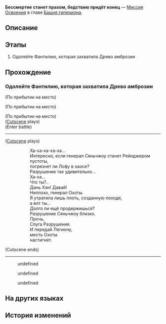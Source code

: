 {{Дополнить|Диалоги.}}
{{Миссия Инфобокс
|id              = 1021601
|Название        = 
|Изображение     = Миссия Освоения Бессмертие станет прахом, бедствию придёт конец.png
|Тип             = Миссия Освоения
|События         = 
|Глава           = Башня гипериона
|Условия         = 
|Персонажи       = Дань Хэн; Март 7; Первопроходец; Фантилия; Цзин Юань
|СтартЛокация    = [[Лофу Сяньчжоу]] — [[Корни Древа амброзии]]
|Локации         = Корни Древа амброзии
|Предыдущая      = 
|Следующая       = 
|Награды         = 
}}
'''Бессмертие станет прахом, бедствию придёт конец''' — [[Миссия Освоения]] в главе [[Башня гипериона]].

==Описание==
{{Описание|<!--официальное описание из Перекрёстка судеб-->}}

==Этапы==
# Одолейте Фантилию, которая захватила Древо амброзии

==Прохождение==
{{Дополнить}}


===Одолейте Фантилию, которая захватила Древо амброзии===
{{Описание миссии|локация=Корни Древа амброзии|На глазах у всех Дань Хэн продемонстрировал облик, который не желал показывать другим, - облик Верховного старейшины видьядхара. Используя эту силу, чтобы раздвинуть воды древнего моря, он открыл путь, ведущий к корням Древа.<br />Пока вы шли, Лорд Опустошитель Фантилия ушла далеко вглубь корней, замышляя заговор против долгоживущих видов Лофу.}}
{{Диалог Начало}}
:{{tx}}
:<!--180-second delay-->
<!--Unknown TalkSentence: 102160101-->
<!--Unknown TalkSentence: 102160102-->

;(По прибытии на место)
<!--Unknown TalkSentence: 102160103-->
;(По прибытии на место)

;(По прибытии на место)
;([[#Gallery|Cutscene]] plays)
;(Enter battle)
::{{tx|Enemy list missing}}
----
;([[#Gallery|Cutscene]] plays)
::Ха-ха-ха-ха-ха...
::Интересно, если генерал Сяньчжоу станет Рейнджером пустоты,
::погрязнет ли Лофу в хаосе?
::Разрушение так удивительно...
::Ха-ха...
::Что ты?..
::Дань Хэн! Давай!
::Неплохо, генерал Охоты.
::Я утратила лишь плоть, созданную походя,
::а вот ты...
::Долго ли ещё продержишься?
::Разрушение Сяньчжоу близко.
::Прочь,
::Слуга Разрушения.
::И передай Легиону,
::месть Охоты
::настигнет.
;(Cutscene ends)
----
:{{tx}}
<!--Unknown TalkSentence: 102160124-->
:{{Диалог|Стрелка}} undefined
:{{Диалог|Стрелка}} undefined
:{{Диалог|Стрелка}} undefined
{{Диалог Конец}}

==На других языках==
{{На других языках
|en   = Demise of Immortality, Finale of Calamity
|zhs  = 仙骸成空，大劫有终
|zht  = 仙骸成空，大劫有終
|ja   = 仙骸は空と成り、大劫に終わり有り
|ko   = 불멸의 종말, 끝맺은 대겁
|es   = El término de la inmortalidad, el final de la calamidad
|fr   = Trépas de l'immortalité, fin de la calamité
|ru   = Бессмертие станет прахом, бедствию придёт конец
|th   = ร่างที่มลายกับหายนะที่สิ้นสุดลง
|vi   = Tiên Cốt Hóa Không, Đại Nạn Kết Thúc
|de   = Vom Heiligtum zu Staub, das Ende aller Katastrophen
|id   = Hancurnya Keabadian dan Berakhirnya Malapetaka
|pt   = Queda da Imortalidade, Fim da Calamidade
}}

==История изменений==
{{История изменений|2.7}}
